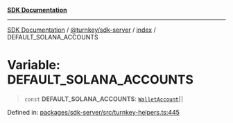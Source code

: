 [**SDK Documentation**](../../../../README.mdx)

***

[SDK Documentation](../../../../packages.mdx) / [@turnkey/sdk-server](../../README.mdx) / [index](../README.mdx) / DEFAULT\_SOLANA\_ACCOUNTS

# Variable: DEFAULT\_SOLANA\_ACCOUNTS

> `const` **DEFAULT\_SOLANA\_ACCOUNTS**: [`WalletAccount`](../interfaces/WalletAccount.mdx)[]

Defined in: [packages/sdk-server/src/turnkey-helpers.ts:445](https://github.com/tkhq/sdk/blob/078f5423e923fbd1d7fd39440402d7f01d09c3d0/packages/sdk-server/src/turnkey-helpers.ts#L445)
